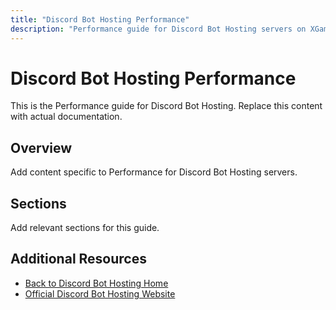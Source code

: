 ```yaml
---
title: "Discord Bot Hosting Performance"
description: "Performance guide for Discord Bot Hosting servers on XGamingServer"
---
```


# Discord Bot Hosting Performance

This is the Performance guide for Discord Bot Hosting. Replace this content with actual documentation.

## Overview

Add content specific to Performance for Discord Bot Hosting servers.

## Sections

Add relevant sections for this guide.

## Additional Resources

- [Back to Discord Bot Hosting Home](./index)
- [Official Discord Bot Hosting Website](https://example.com)
